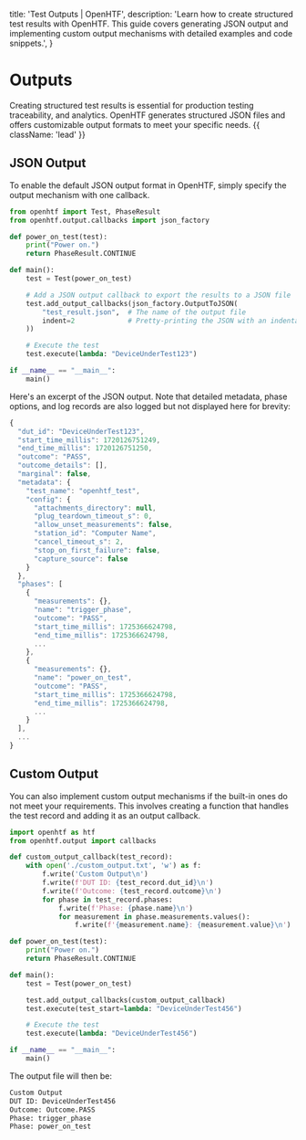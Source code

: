   title: 'Test Outputs | OpenHTF',
  description:
    'Learn how to create structured test results with OpenHTF. This guide covers generating JSON output and implementing custom output mechanisms with detailed examples and code snippets.',
}

# Outputs

Creating structured test results is essential for production testing traceability, and analytics. OpenHTF generates structured JSON files and offers customizable output formats to meet your specific needs. {{ className: 'lead' }}

## JSON Output

To enable the default JSON output format in OpenHTF, simply specify the output mechanism with one callback.

```python {{ title: 'main.py' }}
from openhtf import Test, PhaseResult
from openhtf.output.callbacks import json_factory

def power_on_test(test):
    print("Power on.")
    return PhaseResult.CONTINUE

def main():
    test = Test(power_on_test)

    # Add a JSON output callback to export the results to a JSON file
    test.add_output_callbacks(json_factory.OutputToJSON(
        "test_result.json",  # The name of the output file
        indent=2             # Pretty-printing the JSON with an indentation of 2 spaces
    ))

    # Execute the test
    test.execute(lambda: "DeviceUnderTest123")

if __name__ == "__main__":
    main()
```

Here's an excerpt of the JSON output. Note that detailed metadata, phase options, and log records are also logged but not displayed here for brevity:

```javascript {{ title: 'test_results.json' }}
{
  "dut_id": "DeviceUnderTest123",
  "start_time_millis": 1720126751249,
  "end_time_millis": 1720126751250,
  "outcome": "PASS",
  "outcome_details": [],
  "marginal": false,
  "metadata": {
    "test_name": "openhtf_test",
    "config": {
      "attachments_directory": null,
      "plug_teardown_timeout_s": 0,
      "allow_unset_measurements": false,
      "station_id": "Computer Name",
      "cancel_timeout_s": 2,
      "stop_on_first_failure": false,
      "capture_source": false
    }
  },
  "phases": [
    {
      "measurements": {},
      "name": "trigger_phase",
      "outcome": "PASS",
      "start_time_millis": 1725366624798,
      "end_time_millis": 1725366624798,
      ...
    },
    {
      "measurements": {},
      "name": "power_on_test",
      "outcome": "PASS",
      "start_time_millis": 1725366624798,
      "end_time_millis": 1725366624798,
      ...
    }
  ],
  ...
}
```

## Custom Output

You can also implement custom output mechanisms if the built-in ones do not meet your requirements. This involves creating a function that handles the test record and adding it as an output callback.

```python {{ title: 'main.py' }}
import openhtf as htf
from openhtf.output import callbacks

def custom_output_callback(test_record):
    with open('./custom_output.txt', 'w') as f:
        f.write('Custom Output\n')
        f.write(f'DUT ID: {test_record.dut_id}\n')
        f.write(f'Outcome: {test_record.outcome}\n')
        for phase in test_record.phases:
            f.write(f'Phase: {phase.name}\n')
            for measurement in phase.measurements.values():
                f.write(f'{measurement.name}: {measurement.value}\n')

def power_on_test(test):
    print("Power on.")
    return PhaseResult.CONTINUE

def main():
    test = Test(power_on_test)

    test.add_output_callbacks(custom_output_callback)
    test.execute(test_start=lambda: "DeviceUnderTest456")

    # Execute the test
    test.execute(lambda: "DeviceUnderTest456")

if __name__ == "__main__":
    main()
```

The output file will then be:

```txt {{ title: 'custom_output.txt' }}
Custom Output
DUT ID: DeviceUnderTest456
Outcome: Outcome.PASS
Phase: trigger_phase
Phase: power_on_test
```
